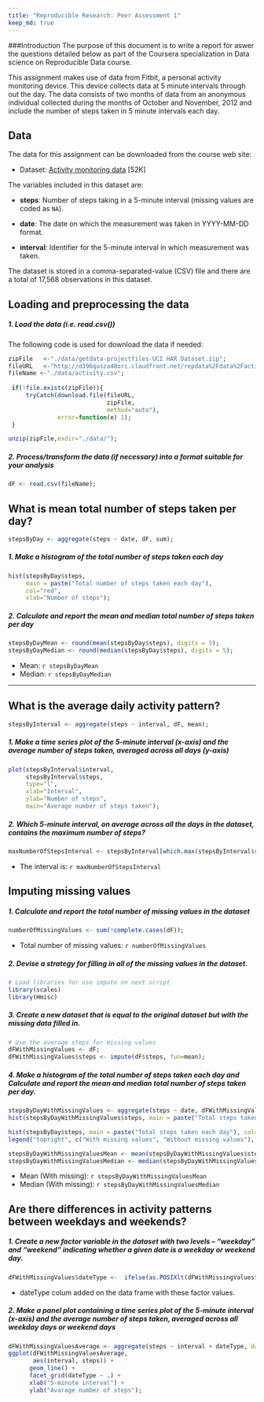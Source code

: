 ```yaml
---
title: "Reproducible Research: Peer Assessment 1"
keep_md: true
---
```

###Introduction
The purpose of this document is to write a report for aswer the questions detailed below as part of the
Coursera specialization in Data science on Reproducible Data course.

This assignment makes use of data from Fitbit, a personal activity monitoring device. This device collects data at 5 minute intervals through out the day. The data consists of two months of data from an anonymous individual collected during the months of October and November, 2012 and include the number of steps taken in 5 minute intervals each day.



## Data
The data for this assignment can be downloaded from the course web site:

* Dataset: [Activity monitoring data](https://d396qusza40orc.cloudfront.net/repdata%2Fdata%2Factivity.zip) [52K]

The variables included in this dataset are:

* **steps**: Number of steps taking in a 5-minute interval (missing values are coded as `NA`).

* **date**: The date on which the measurement was taken in YYYY-MM-DD format.

* **interval**: Identifier for the 5-minute interval in which measurement was taken.

The dataset is stored in a comma-separated-value (CSV) file and there are a total of 17,568 observations in this dataset.

## Loading and preprocessing the data

##### 1. Load the data (i.e. read.csv())
The following code is used for download the data if needed: 
```r
zipFile   <-"./data/getdata-projectfiles-UCI HAR Dataset.zip";
fileURL   <-"http://d396qusza40orc.cloudfront.net/repdata%2Fdata%2Factivity.zip";
fileName <-"./data/activity.csv";
 
 if(!file.exists(zipFile)){
     tryCatch(download.file(fileURL, 
                            zipFile,
                            method="auto"),
              error=function(e) 1);
 }

unzip(zipFile,exdir="./data/");
```
##### 2. Process/transform the data (if necessary) into a format suitable for your analysis
```r
dF <- read.csv(fileName);
```


## What is mean total number of steps taken per day?

```r
stepsByDay <- aggregate(steps ~ date, dF, sum);
```

##### 1. Make a histogram of the total number of steps taken each day
```r
hist(stepsByDay$steps, 
     main = paste("Total number of steps taken each day"), 
     col="red", 
     xlab="Number of steps");
```

##### 2. Calculate and report the mean and median total number of steps taken per day
```r
stepsByDayMean <- round(mean(stepsByDay$steps), digits = 5);
stepsByDayMedian <- round(median(stepsByDay$steps), digits = 5);
```
* Mean: `r stepsByDayMean`
* Median: `r stepsByDayMedian`

-----
## What is the average daily activity pattern?

```r
stepsByInterval <- aggregate(steps ~ interval, dF, mean);
```
##### 1. Make a time series plot of the 5-minute interval (x-axis) and the average number of steps taken, averaged across all days (y-axis)
```r
plot(stepsByInterval$interval,
     stepsByInterval$steps, 
     type="l", 
     xlab="Interval", 
     ylab="Number of steps",
     main="Average number of steps taken");

```

##### 2. Which 5-minute interval, on average across all the days in the dataset, contains the maximum number of steps?
```r
maxNumberOfStepsInterval <- stepsByInterval[which.max(stepsByInterval$steps),1];
```
* The interval is: `r maxNumberOfStepsInterval`

## Imputing missing values
##### 1. Calculate and report the total number of missing values in the dataset 
```r
numberOfMissingValues <- sum(!complete.cases(dF));
```
* Total number  of missing values: `r numberOfMissingValues`

##### 2. Devise a strategy for filling in all of the missing values in the dataset.
```r
# Load libraries for use impute on next script
library(scales)
library(Hmisc)
```
##### 3. Create a new dataset that is equal to the original dataset but with the missing data filled in.
```r
# Use the average steps for missing values
dFWithMissingValues <- dF;
dFWithMissingValues$steps <- impute(dF$steps, fun=mean);
```


##### 4. Make a histogram of the total number of steps taken each day and Calculate and report the mean and median total number of steps taken per day. 
```r



stepsByDayWithMissingValues <- aggregate(steps ~ date, dFWithMissingValues, sum);
hist(stepsByDayWithMissingValues$steps, main = paste("Total steps taken each day"), col="red", xlab="Number ofsSteps");

hist(stepsByDay$steps, main = paste("Total steps taken each day"), col="blue", xlab="Number of steps", add=T);
legend("topright", c("With missing values", "Without missing values"), col=c("red", "blue"), lwd=10);

stepsByDayWithMissingValuesMean <- mean(stepsByDayWithMissingValues$steps);
stepsByDayWithMissingValuesMedian <- median(stepsByDayWithMissingValues$steps);
```
* Mean (With missing): `r stepsByDayWithMissingValuesMean`
* Median (With missing):  `r stepsByDayWithMissingValuesMedian`


## Are there differences in activity patterns between weekdays and weekends?
##### 1. Create a new factor variable in the dataset with two levels – “weekday” and “weekend” indicating whether a given date is a weekday or weekend day.

```r
dFWithMissingValues$dateType <-  ifelse(as.POSIXlt(dFWithMissingValues$date)$wday %in% c(0,6), 'weekend', 'weekday')
```
* dateType colum added on the data frame with these factor values.

##### 2. Make a panel plot containing a time series plot of the 5-minute interval (x-axis) and the average number of steps taken, averaged across all weekday days or weekend days

```r
dFWithMissingValuesAverage <- aggregate(steps ~ interval + dateType, data=dFWithMissingValues, mean);
ggplot(dFWithMissingValuesAverage, 
       aes(interval, steps)) + 
      geom_line() + 
      facet_grid(dateType ~ .) +
      xlab("5-minute interval") + 
      ylab("Avarage number of steps");
```


